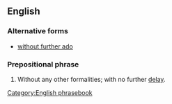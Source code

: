 ==English==

===Alternative forms===
* [[without further ado]]

===Prepositional phrase===
{{head|en|prepositional phrase|head=[[with]] [[no]] [[further]] [[ado]]}}

# {{idiomatic}} Without any other formalities; with no further [[delay]].

[[Category:English phrasebook]]